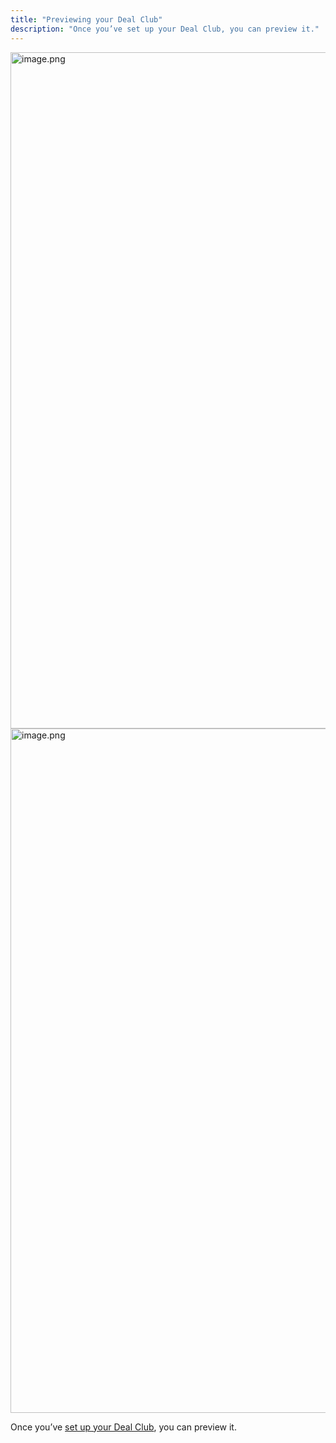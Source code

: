 ```yaml
---
title: "Previewing your Deal Club"
description: "Once you’ve set up your Deal Club, you can preview it."
---
```



<Steps>
  <Step title="Select your desired store under Stores.">
    <img
      src="https://mintcdn.com/tagadapay/MAAamJh2LQv3OeUe/assets/knowledge-center/deal-club/image-697e2053.png?fit=max&auto=format&n=MAAamJh2LQv3OeUe&q=85&s=4001fc3c0a4a27079fdad2bd7f326f3c"
      alt="image.png"
      data-og-width="1919"
      width="1919"
      data-og-height="1082"
      height="1082"
      data-path="assets/knowledge-center/deal-club/image-697e2053.png"
      data-optimize="true"
      data-opv="2"
      srcset="https://mintcdn.com/tagadapay/MAAamJh2LQv3OeUe/assets/knowledge-center/deal-club/image-697e2053.png?w=280&fit=max&auto=format&n=MAAamJh2LQv3OeUe&q=85&s=80dea983bd40b3e05bae6b7141bc4e35 280w, https://mintcdn.com/tagadapay/MAAamJh2LQv3OeUe/assets/knowledge-center/deal-club/image-697e2053.png?w=560&fit=max&auto=format&n=MAAamJh2LQv3OeUe&q=85&s=7c056180411000287d744b460091bffa 560w, https://mintcdn.com/tagadapay/MAAamJh2LQv3OeUe/assets/knowledge-center/deal-club/image-697e2053.png?w=840&fit=max&auto=format&n=MAAamJh2LQv3OeUe&q=85&s=c2eca4a01de88b53074adcb9a8731744 840w, https://mintcdn.com/tagadapay/MAAamJh2LQv3OeUe/assets/knowledge-center/deal-club/image-697e2053.png?w=1100&fit=max&auto=format&n=MAAamJh2LQv3OeUe&q=85&s=95b7bf0a49bb09ce1f27353ca561cbae 1100w, https://mintcdn.com/tagadapay/MAAamJh2LQv3OeUe/assets/knowledge-center/deal-club/image-697e2053.png?w=1650&fit=max&auto=format&n=MAAamJh2LQv3OeUe&q=85&s=c63c5b069059cbae0ff322fa847df859 1650w, https://mintcdn.com/tagadapay/MAAamJh2LQv3OeUe/assets/knowledge-center/deal-club/image-697e2053.png?w=2500&fit=max&auto=format&n=MAAamJh2LQv3OeUe&q=85&s=5f7a276735e0cfb03983cd540713bec9 2500w"
    />
  </Step>
  <Step title="Select the Deal Club tab in the menu. Under Configuration, click on the Preview Club button. ">
    <img
      src="https://mintcdn.com/tagadapay/MAAamJh2LQv3OeUe/assets/knowledge-center/deal-club/image-beede842.png?fit=max&auto=format&n=MAAamJh2LQv3OeUe&q=85&s=b42369c933116f69bb215a2ee9fbc41c"
      alt="image.png"
      data-og-width="1919"
      width="1919"
      data-og-height="1095"
      height="1095"
      data-path="assets/knowledge-center/deal-club/image-beede842.png"
      data-optimize="true"
      data-opv="2"
      srcset="https://mintcdn.com/tagadapay/MAAamJh2LQv3OeUe/assets/knowledge-center/deal-club/image-beede842.png?w=280&fit=max&auto=format&n=MAAamJh2LQv3OeUe&q=85&s=65972743bcfd3524c23b3fd65bd8b8a4 280w, https://mintcdn.com/tagadapay/MAAamJh2LQv3OeUe/assets/knowledge-center/deal-club/image-beede842.png?w=560&fit=max&auto=format&n=MAAamJh2LQv3OeUe&q=85&s=d0c79dfa664bb9209837cf0c27809741 560w, https://mintcdn.com/tagadapay/MAAamJh2LQv3OeUe/assets/knowledge-center/deal-club/image-beede842.png?w=840&fit=max&auto=format&n=MAAamJh2LQv3OeUe&q=85&s=931313b2d38929053cd65bf2d6a31fa5 840w, https://mintcdn.com/tagadapay/MAAamJh2LQv3OeUe/assets/knowledge-center/deal-club/image-beede842.png?w=1100&fit=max&auto=format&n=MAAamJh2LQv3OeUe&q=85&s=506109a5decf409a6153ef93cdbbd931 1100w, https://mintcdn.com/tagadapay/MAAamJh2LQv3OeUe/assets/knowledge-center/deal-club/image-beede842.png?w=1650&fit=max&auto=format&n=MAAamJh2LQv3OeUe&q=85&s=0aa339deded8aa36a627368fe574a0dc 1650w, https://mintcdn.com/tagadapay/MAAamJh2LQv3OeUe/assets/knowledge-center/deal-club/image-beede842.png?w=2500&fit=max&auto=format&n=MAAamJh2LQv3OeUe&q=85&s=d71891f6dd2c8198c0b9efd81aebc103 2500w"
    />
  </Step>
  <Step title="You can now preview your Deal Club. If you’d like to customize it, you can find the instructions [here](/knowledge-center/customizing20the20colors20of20your20deal20club20271bc8e2991b80a29f4ce5da68f9638c).">
    
  </Step>
</Steps>

Once you’ve [set up your Deal Club](/knowledge-center/creating20a20deal20club2026cbc8e2991b8034a486e317d8ddb854), you can preview it.